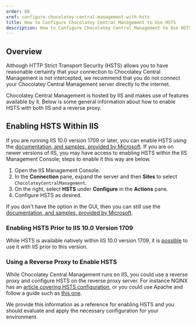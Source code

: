 ```yaml
---
order: 60
xref: configure-chocolatey-central-management-with-hsts
title: How to Configure Chocolatey Central Management to Use HSTS
description: How to Configure Chocolatey Central Management to Use HSTS
---
```


## Overview

<Callout type="warning">
    Although HTTP Strict Transport Security (HSTS) allows you to have reasonable certainty that your connection to Chocolatey Central Management is not intercepted, we recommend that you do not connect your Chocolatey Central Management server directly to the internet.
</Callout>

Chocolatey Central Management is hosted by IIS and makes use of features available by it. Below is some general information about how to enable HSTS with both IIS and a reverse proxy.

## Enabling HSTS Within IIS

If you are running IIS 10.0 version 1709 or later, you can enable HSTS using the [documentation, and samples, provided by Microsoft](https://learn.microsoft.com/en-us/iis/configuration/system.applicationhost/sites/site/hsts). If you are on newer versions of IIS, you may have access to enabling HSTS within the IIS Management Console; steps to enable it this way are below.

1. Open the IIS Management Console.
1. In the **Connection** pane, expand the server and then **Sites** to select `ChocolateyCentralManagement`.
1. On the right, select **HSTS** under **Configure** in the **Actions** pane.
1. Configure HSTS as desired.

If you don't have the option in the GUI, then you can still use the [documentation, and samples, provided by Microsoft](https://learn.microsoft.com/en-us/iis/configuration/system.applicationhost/sites/site/hsts).

### Enabling HSTS Prior to IIS 10.0 Version 1709

While HSTS is available natively within IIS 10.0 version 1709, it is [possible](https://learn.microsoft.com/en-us/iis/get-started/whats-new-in-iis-10-version-1709/iis-10-version-1709-hsts#challenges-on-enabling-hsts-before-iis-100-version-1709) to use it with IIS prior to this version.

### Using a Reverse Proxy to Enable HSTS

While Chocolatey Central Management runs on IIS, you could use a reverse proxy and configure HSTS on the reverse proxy server. For instance NGINX has an [article covering HSTS configuration](https://www.nginx.com/blog/http-strict-transport-security-hsts-and-nginx/), or you could use Apache and follow a guide such as [this one](https://www.simplified.guide/apache/enable-hsts).

We provide this information as a reference for enabling HSTS and you should evaluate and apply the necessary configuration for your environment. 
